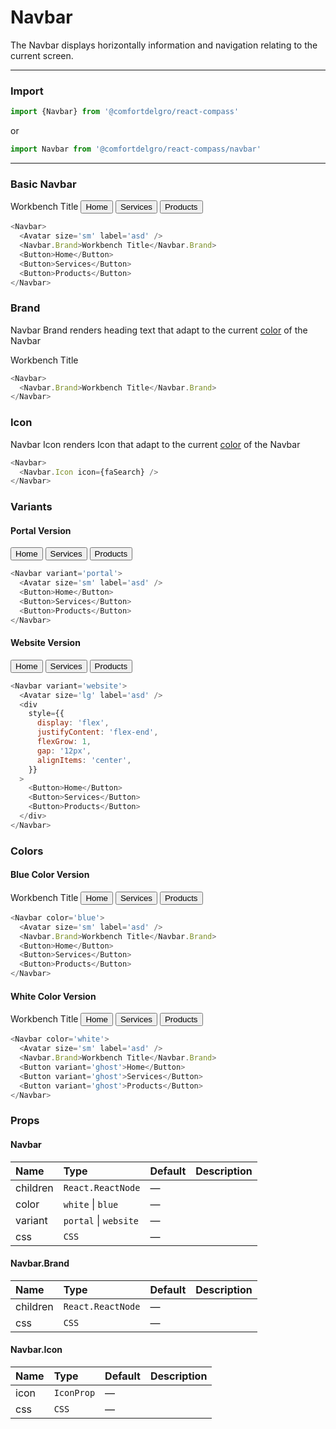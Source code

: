 
# Navbar

The Navbar displays horizontally information and navigation relating to the current screen.

---

### Import

```js
import {Navbar} from '@comfortdelgro/react-compass'
```

or

```js
import Navbar from '@comfortdelgro/react-compass/navbar'
```

---

### Basic Navbar

<section className={styles.componentShowcaseContainer}>
  <Navbar>
    <Avatar size='sm' label='asd' />
    <Navbar.Brand>Workbench Title</Navbar.Brand>
    <Button>Home</Button>
    <Button>Services</Button>
    <Button>Products</Button>
  </Navbar>
</section>

```js
<Navbar>
  <Avatar size='sm' label='asd' />
  <Navbar.Brand>Workbench Title</Navbar.Brand>
  <Button>Home</Button>
  <Button>Services</Button>
  <Button>Products</Button>
</Navbar>
```

### Brand

Navbar Brand renders heading text that adapt to the current [color](#colors) of the Navbar

<section className={styles.componentShowcaseContainer}>
  <Navbar>
    <Navbar.Brand>Workbench Title</Navbar.Brand>
  </Navbar>
</section>

```js
<Navbar>
  <Navbar.Brand>Workbench Title</Navbar.Brand>
</Navbar>
```

### Icon

Navbar Icon renders Icon that adapt to the current [color](#colors) of the Navbar

<section className={styles.componentShowcaseContainer}>
  <Navbar>
    <Navbar.Icon icon={faSearch} />
  </Navbar>
</section>

```js
<Navbar>
  <Navbar.Icon icon={faSearch} />
</Navbar>
```

### Variants

#### Portal Version

<section className={styles.componentShowcaseContainer}>
  <Navbar variant='portal'>
    <Avatar size='sm' label='asd' />
    <Button>Home</Button>
    <Button>Services</Button>
    <Button>Products</Button>
  </Navbar>
</section>

```js
<Navbar variant='portal'>
  <Avatar size='sm' label='asd' />
  <Button>Home</Button>
  <Button>Services</Button>
  <Button>Products</Button>
</Navbar>
```

#### Website Version

<section className={styles.componentShowcaseContainer}>
  <Navbar variant='website'>
    <Avatar size='lg' label='asd' />
    <div
      style={{
        display: 'flex',
        justifyContent: 'flex-end',
        flexGrow: 1,
        gap: '12px',
        alignItems: 'center',
      }}
    >
      <Button>Home</Button>
      <Button>Services</Button>
      <Button>Products</Button>
    </div>
  </Navbar>
</section>

```js
<Navbar variant='website'>
  <Avatar size='lg' label='asd' />
  <div
    style={{
      display: 'flex',
      justifyContent: 'flex-end',
      flexGrow: 1,
      gap: '12px',
      alignItems: 'center',
    }}
  >
    <Button>Home</Button>
    <Button>Services</Button>
    <Button>Products</Button>
  </div>
</Navbar>
```

### Colors

#### Blue Color Version

<section className={styles.componentShowcaseContainer}>
  <Navbar color='blue'>
    <Avatar size='sm' label='asd' />
    <Navbar.Brand>Workbench Title</Navbar.Brand>
    <Button>Home</Button>
    <Button>Services</Button>
    <Button>Products</Button>
  </Navbar>
</section>

```js
<Navbar color='blue'>
  <Avatar size='sm' label='asd' />
  <Navbar.Brand>Workbench Title</Navbar.Brand>
  <Button>Home</Button>
  <Button>Services</Button>
  <Button>Products</Button>
</Navbar>
```

#### White Color Version

<section className={styles.componentShowcaseContainer}>
  <Navbar color='white'>
    <Avatar size='sm' label='asd' />
    <Navbar.Brand>Workbench Title</Navbar.Brand>
    <Button variant='ghost'>Home</Button>
    <Button variant='ghost'>Services</Button>
    <Button variant='ghost'>Products</Button>
  </Navbar>
</section>

```js
<Navbar color='white'>
  <Avatar size='sm' label='asd' />
  <Navbar.Brand>Workbench Title</Navbar.Brand>
  <Button variant='ghost'>Home</Button>
  <Button variant='ghost'>Services</Button>
  <Button variant='ghost'>Products</Button>
</Navbar>
```

### Props

#### Navbar

| Name     | Type                  | Default | Description |
| :------- | :-------------------- | :------ | :---------- |
| children | `React.ReactNode`     | —       |             |
| color    | `white` \| `blue`     | —       |             |
| variant  | `portal` \| `website` | —       |             |
| css      | `CSS`                 | —       |             |

#### Navbar.Brand

| Name     | Type              | Default | Description |
| :------- | :---------------- | :------ | :---------- |
| children | `React.ReactNode` | —       |             |
| css      | `CSS`             | —       |             |

#### Navbar.Icon

| Name | Type       | Default | Description |
| :--- | :--------- | :------ | :---------- |
| icon | `IconProp` | —       |             |
| css  | `CSS`      | —       |             |
